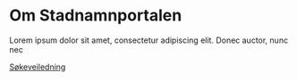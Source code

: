 
# Om Stadnamnportalen

Lorem ipsum dolor sit amet, consectetur adipiscing elit. Donec auctor, nunc nec



[Søkeveiledning](info/help)
